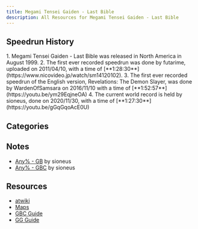 ```yaml
---
title: Megami Tensei Gaiden - Last Bible
description: All Resources for Megami Tensei Gaiden - Last Bible
---
```



<DocsHero 
    content="Megami Tensei Gaiden - Last Bible is a top down turn-based RPG usually described as the Final Fantasy-like spin-off of Shin Megami Tensei."
    srcUrl={cover}
    alt="Megami Tensei Gaiden - Last Bible Cover"
/>

<LinkCard title="Leaderboards" href="https://www.speedrun.com/mtglb1" description="See all the submitted runs on Speedrun.com"/>

## Speedrun History

<Tabs>
<TabItem label="Any% - GBC">
<Steps> 
1. Megami Tensei Gaiden - Last Bible was released in North America in August 1999.
2. The first ever recorded speedrun was done by futarime, uploaded on 2011/04/10, with a time of [**1:28:30**](https://www.nicovideo.jp/watch/sm14120102).
3. The first ever recorded speedrun of the English version, Revelations: The Demon Slayer, was done by WardenOfSamsara on 2016/11/10 with a time of [**1:52:57**](https://youtu.be/ym29EqjneOA)
4. The current world record is held by sioneus, done on 2020/11/30, with a time of [**1:27:30**](https://youtu.be/gGqGqoAcE0U)
</Steps>
</TabItem>
</Tabs>

## Categories
<CardGrid>
    <Card title="Any% - GB"></Card>
    <Card title="Any% - GBC"></Card>
    <Card title="Any% - GG"></Card>
</CardGrid>

## Notes
- [Any% - GB](https://drive.google.com/file/d/1SiSq0ZZ4FInMIQFRa553Ls2D9mrV9W7R/view?usp=drive_link) by sioneus
- [Any% - GBC](https://drive.google.com/file/d/1VSsuwymDyYNF3vpjkFpXEiTv6910DO7t/view?usp=drive_link) by sioneus

## Resources
- [atwiki](https://w.atwiki.jp/lastbible/)
- [Maps](https://pidlio.com/lb1/map/index.html)
- [GBC Guide](http://mugi.parfe.jp/lb/lbtop.html)
- [GG Guide](http://mugi.parfe.jp/lbgg/lbggtop.html)